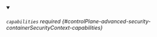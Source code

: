 


<details className="config-field" data-expandable="true" open>
<summary>

###### `capabilities` <span className="config-field-required" data-required="false">required</span> <span className="config-field-type"></span> <span className="config-field-default"></span> <span className="config-field-enum"></span> {#controlPlane-advanced-security-containerSecurityContext-capabilities}



</summary>

<PartialCapabilitiesreference />


</details>
